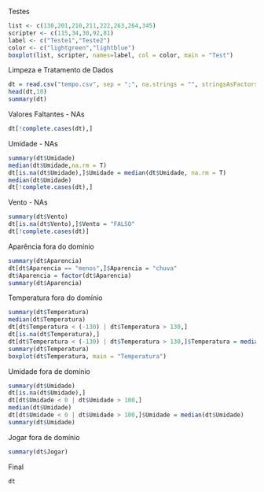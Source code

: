 Testes
```r
list <- c(130,201,210,211,222,263,264,345)
scripter <- c(115,34,30,92,81)
label <- c("Teste1","Teste2")
color <- c("lightgreen","lightblue")
boxplot(list, scripter, names=label, col = color, main = "Test")
```
Limpeza e Tratamento de Dados
```r
dt = read.csv("tempo.csv", sep = ";", na.strings = "", stringsAsFactors = T)
head(dt,10)
summary(dt)
```
Valores Faltantes - NAs
```r
dt[!complete.cases(dt),]
```
Umidade - NAs
```r
summary(dt$Umidade)
median(dt$Umidade,na.rm = T)
dt[is.na(dt$Umidade),]$Umidade = median(dt$Umidade, na.rm = T)
median(dt$Umidade)
dt[!complete.cases(dt),]
```
Vento - NAs
```r
summary(dt$Vento)
dt[is.na(dt$Vento),]$Vento = "FALSO"
dt[!complete.cases(dt)]
```
Aparência fora do domínio
```r
summary(dt$Aparencia)
dt[dt$Aparencia == "menos",]$Aparencia = "chuva"
dt$Aparencia = factor(dt$Aparencia)
summary(dt$Aparencia)
```
Temperatura fora do domínio
```r
summary(dt$Temperatura)
median(dt$Temperatura)
dt[dt$Temperatura < (-130) | dt$Temperatura > 130,]
dt[is.na(dt$Temperatura),]
dt[dt$Temperatura < (-130) | dt$Temperatura > 130,]$Temperatura = median(dt$Temperatura)
summary(dt$Temperatura)
boxplot(dt$Temperatura, main = "Temperatura")
```
Umidade fora de domínio
```r
summary(dt$Umidade)
dt[is.na(dt$Umidade),]
dt[dt$Umidade < 0 | dt$Umidade > 100,]
median(dt$Umidade)
dt[dt$Umidade < 0 | dt$Umidade > 100,]$Umidade = median(dt$Umidade)
summary(dt$Umidade)
```
Jogar fora de domínio
```r
summary(dt$Jogar)
```
Final
```r
dt
```

